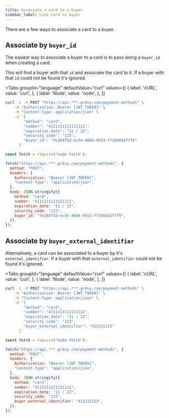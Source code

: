 ```yaml
---
title: Associate a card to a buyer
sidebar_label: Link card to buyer
---
```



There are a few ways to associate a card to a buyer.

## Associate by `buyer_id`

The easiest way to associate a buyer to a card is to pass along a `buyer_id`
when creating a card.

This will find a buyer with that `id` and associate the card to it. If a buyer
with that `id` could not be found it's ignored.

<Tabs
  groupId="language"
  defaultValue="curl"
  values={[
    { label: 'cURL', value: 'curl', },
    { label: 'Node', value: 'node', },
  ]}
>
  <TabItem value="curl">

```bash {9}
curl -i -X POST "https://api.***.gr4vy.com/payment-methods" \
    -H "Authorization: Bearer [JWT_TOKEN]" \
    -H "Content-Type: application/json" \
    -d '{
        "method": "card",
        "number": "4111111111111111",
        "expiration_date": "11 / 22",
        "security_code": "123",
        "buyer_id": "fe26475d-ec3e-4884-9553-f7356683f7f9"
      }'
```

  </TabItem>
  <TabItem value="node">

```js {14}
const fetch = require("node-fetch");

fetch("https://api.***.gr4vy.com/payment-methods", {
  method: "POST",
  headers: {
    Authorization: "Bearer [JWT_TOKEN]",
    "Content-Type": "application/json",
  },
  body: JSON.stringify({
    method: "card",
    number: "4111111111111111",
    expiration_date: "11 / 22",
    security_code: "123",
    buyer_id: "fe26475d-ec3e-4884-9553-f7356683f7f9",
  }),
});
```

  </TabItem>
</Tabs>

## Associate by `buyer_external_identifier`

Alternatively, a card can be associated to a buyer by it's
`external_identifier`. If a buyer with that `external_identifier` could not be
found it's ignored.

<Tabs
  groupId="language"
  defaultValue="curl"
  values={[
    { label: 'cURL', value: 'curl', },
    { label: 'Node', value: 'node', },
  ]}
>
  <TabItem value="curl">

```bash {9}
curl -i -X POST "https://api.***.gr4vy.com/payment-methods" \
    -H "Authorization: Bearer [JWT_TOKEN]" \
    -H "Content-Type: application/json" \
    -d '{
        "method": "card",
        "number": "4111111111111111",
        "expiration_date": "11 / 22",
        "security_code": "123",
        "buyer_external_identifier": "412231123"
      }'
```

  </TabItem>
  <TabItem value="node">

```js {14}
const fetch = require("node-fetch");

fetch("https://api.***.gr4vy.com/payment-methods", {
  method: "POST",
  headers: {
    Authorization: "Bearer [JWT_TOKEN]",
    "Content-Type": "application/json",
  },
  body: JSON.stringify({
    method: "card",
    number: "4111111111111111",
    expiration_date: "11 / 22",
    security_code: "123",
    buyer_external_identifier: "412231123",
  }),
});
```

  </TabItem>
</Tabs>
